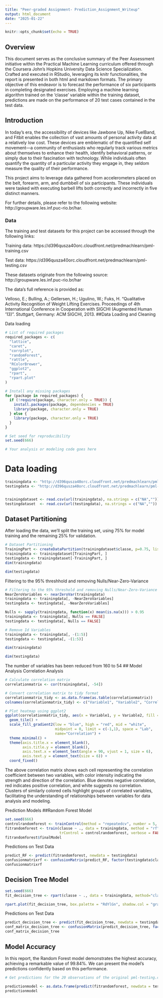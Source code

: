 ```yaml
---
title: "Peer-graded Assignment- Prediction_Assignment_Writeup"
output: html_document
date: "2025-01-22"
---
```


```r
knitr::opts_chunk$set(echo = TRUE)
```

## Overview
This document serves as the conclusive summary of the Peer Assessment initiative within the Practical Machine Learning curriculum offered through the Coursera John’s Hopkins University Data Science Specialization. Crafted and executed in RStudio, leveraging its knitr functionalities, the report is presented in both html and markdown formats. The primary objective of this endeavor is to forecast the performance of six participants in completing designated exercises. Employing a machine learning algorithm trained on the ‘classe’ variable within the training dataset, predictions are made on the performance of 20 test cases contained in the test data.

## Introduction
In today’s era, the accessibility of devices like Jawbone Up, Nike FuelBand, and Fitbit enables the collection of vast amounts of personal activity data at a relatively low cost. These devices are emblematic of the quantified self movement—a community of enthusiasts who regularly track various metrics about themselves to enhance their health, identify behavioral patterns, or simply due to their fascination with technology. While individuals often quantify the quantity of a particular activity they engage in, they seldom measure the quality of their performance.

This project aims to leverage data gathered from accelerometers placed on the belt, forearm, arm, and dumbbell of six participants. These individuals were tasked with executing barbell lifts both correctly and incorrectly in five distinct manners.

For further details, please refer to the following website: http://groupware.les.inf.puc-rio.br/har.

### Data
The training and test datasets for this project can be accessed through the following links:

Training data: https://d396qusza40orc.cloudfront.net/predmachlearn/pml-training.csv

Test data: https://d396qusza40orc.cloudfront.net/predmachlearn/pml-testing.csv

These datasets originate from the following source: http://groupware.les.inf.puc-rio.br/har

The data’s full reference is provided as:

Velloso, E.; Bulling, A.; Gellersen, H.; Ugulino, W.; Fuks, H. “Qualitative Activity Recognition of Weight Lifting Exercises. Proceedings of 4th International Conference in Cooperation with SIGCHI (Augmented Human ’13)”. Stuttgart, Germany: ACM SIGCHI, 2013.
##Data Loading and Cleaning

Data loading

```r
# List of required packages
required_packages <- c(
  "lattice",
  "caret",
  "corrplot",
  "randomForest",
  "rattle",
  "RColorBrewer",
  "ggplot2",
  "rpart",
  "rpart.plot"
)

# Install any missing packages
for (package in required_packages) {
  if (!require(package, character.only = TRUE)) {
    install.packages(package, dependencies = TRUE)
    library(package, character.only = TRUE)
  } else {
    library(package, character.only = TRUE)
  }
}

# Set seed for reproducibility
set.seed(666)

# Your analysis or modeling code goes here

```
# Data loading
```r
trainingdata <- "http://d396qusza40orc.cloudfront.net/predmachlearn/pml-training.csv"
testingdata <- "http://d396qusza40orc.cloudfront.net/predmachlearn/pml-testing.csv"


trainingdataset <- read.csv(url(trainingdata), na.strings = c("NA",""))
testingdataset  <- read.csv(url(testingdata), na.strings = c("NA",""))
```
## Dataset Partitioning
After loading the data, we’ll split the training set, using 75% for model training and the remaining 25% for validation.
```r
# Dataset Partitioning
TrainingPart <- createDataPartition(trainingdataset$classe, p=0.75, list=FALSE)
trainingdata <- trainingdataset[TrainingPart, ]
testingdata <- trainingdataset[-TrainingPart, ]
dim(trainingdata)
```


```r
dim(testingdata)
```
Filtering to the 95% threshhold and removing Nulls/Near-Zero-Variance
```r
# Filtering to the 95% threshold and removing Nulls/Near-Zero-Variance
NearZeroVariables <- nearZeroVar(trainingdata)
trainingdata <- trainingdata[, -NearZeroVariables]
testingdata <- testingdata[, -NearZeroVariables]

Nulls <- sapply(trainingdata, function(x) mean(is.na(x))) > 0.95
trainingdata <- trainingdata[, Nulls == FALSE]
testingdata <- testingdata[, Nulls == FALSE]

# Remove Id Variables
trainingdata <- trainingdata[, -(1:5)]
testingdata <- testingdata[, -(1:5)]

dim(trainingdata)
```

```r
dim(testingdata)
```

The number of variables has been reduced from 160 to 54
## Model Analysis
Correlation Analysis
```r
# Calculate correlation matrix
correlationmatrix <- cor(trainingdata[, -54])

# Convert correlation matrix to tidy format
correlationmatrix_tidy <- as.data.frame(as.table(correlationmatrix))
colnames(correlationmatrix_tidy) <- c("Variable1", "Variable2", "Correlation")

# Plot heatmap using ggplot2
ggplot(correlationmatrix_tidy, aes(x = Variable1, y = Variable2, fill = Correlation)) +
  geom_tile() +
  scale_fill_gradient2(low = "blue", high = "red", mid = "white", 
                       midpoint = 0, limit = c(-1,1), space = "Lab", 
                       name="Correlation") +
  theme_minimal() +
  theme(axis.title.x = element_blank(), 
        axis.title.y = element_blank(),  
        axis.text.x = element_text(angle = 90, vjust = 1, size = 6),  
        axis.text.y = element_text(size = 6)) +  
  coord_fixed()
```
The above correlation matrix shows each cell representing the correlation coefficient between two variables, with color intensity indicating the strength and direction of the correlation. Blue denotes negative correlation, red indicates positive correlation, and white suggests no correlation. Clusters of similarly colored cells highlight groups of correlated variables, facilitating the understanding of relationships between variables for data analysis and modeling.

Prediction Models
##Random Forest Model
```r
set.seed(666)
controlrandomforest <- trainControl(method = "repeatedcv", number = 5, repeats = 2)
fitrandomforest <- train(classe ~ ., data = trainingdata, method = "rf",
                         trControl = controlrandomforest, verbose = FALSE)
fitrandomforest$finalModel
```
Predictions on Test Data
```r
predict_RF <- predict(fitrandomforest, newdata = testingdata)
confusionmatrixrf <- confusionMatrix(predict_RF, factor(testingdata$classe))
confusionmatrixrf
```
## Decision Tree Model
```r
set.seed(666)
fit_decision_tree <- rpart(classe ~ ., data = trainingdata, method="class")

rpart.plot(fit_decision_tree, box.palette = "RdYlGn", shadow.col = "gray")
```
Predictions on Test Data
```r
predict_decision_tree <- predict(fit_decision_tree, newdata = testingdata, type="class")
conf_matrix_decision_tree <- confusionMatrix(predict_decision_tree, factor(testingdata$classe))
conf_matrix_decision_tree
```
## Model Accuracy
In this report, the Random Forest model demonstrates the highest accuracy, achieving a remarkable value of 99.84%. We can present the model’s predictions confidently based on this performance.

```r
# Get predictions for the 20 observations of the original pml-testing.csv

predictionmodel <- as.data.frame(predict(fitrandomforest, newdata = testingdataset))
predictionmodel

```


